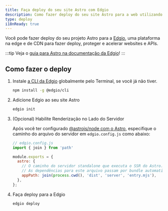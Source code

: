 ```yaml
---
title: Faça deploy do seu site Astro com Edgio
description: Como fazer deploy do seu site Astro para a web utilizando Edgio.
type: deploy
i18nReady: true
---
```


Você pode fazer deploy do seu projeto Astro para a [Edgio](https://www.edg.io/), uma plataforma na edge e de CDN para fazer deploy, proteger e acelerar websites e APIs.

:::tip
Veja o [guia para Astro na documentação da Edgio](https://docs.edg.io/guides/astro)!
:::

## Como fazer o deploy

1. Instale [a CLI da Edgio](https://docs.edg.io/guides/cli) globalmente pelo Terminal, se você já não tiver.

    ```bash
    npm install -g @edgio/cli
    ```

2. Adicione Edgio ao seu site Astro

    ```bash
    edgio init
    ```

3. (Opcional) Habilite Renderização no Lado do Servidor

    Após você ter configurado [@astrojs/node com o Astro](/pt-br/guides/integrations-guide/node/), especifique o caminho do arquivo do servidor em `edgio.config.js` como abaixo:

    ```js ins={2,5-9}
    // edgio.config.js
    import { join } from 'path'

    module.exports = {
      astro: {
        // O caminho do servidor standalone que executa o SSR do Astro.
        // As dependências para este arquivo passam por bundle automaticamente.
        appPath: join(process.cwd(), 'dist', 'server', 'entry.mjs'),
      },
    };
    ```

4. Faça deploy para a Edgio

    ```bash
    edgio deploy
    ```
